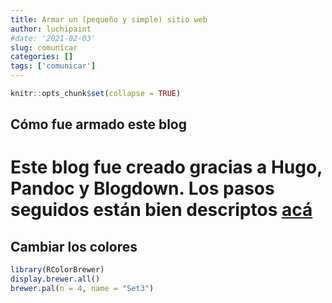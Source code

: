 ```yaml
---
title: Armar un (pequeño y simple) sitio web
author: luchipaint
#date: '2021-02-03'
slug: comunicar
categories: []
tags: ['comunicar']
---
```


```r
knitr::opts_chunk$set(collapse = TRUE)
```

## Cómo fue armado este blog

# Este blog fue creado gracias a Hugo, Pandoc y Blogdown. Los pasos seguidos están bien descriptos [acá](link:)

## Cambiar los colores

```r

library(RColorBrewer)
display.brewer.all()
brewer.pal(n = 4, name = "Set3")

```


